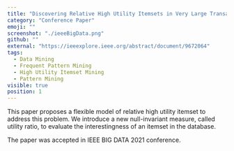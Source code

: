 ```yaml
---
title: "Discovering Relative High Utility Itemsets in Very Large Transactional Databases Using Null-Invariant Measure"
category: "Conference Paper"
emoji: ""
screenshot: "./ieeeBigData.png"
github: ""
external: "https://ieeexplore.ieee.org/abstract/document/9672064"
tags:
  - Data Mining
  - Frequent Pattern Mining
  - High Utility Itemset Mining
  - Pattern Mining
visible: true
position: 1
---
```


This paper proposes a flexible model of relative high utility itemset to address this problem. We introduce a new null-invariant measure, called utility ratio, to evaluate the interestingness of an itemset in the database.

The paper was accepted in IEEE BIG DATA 2021 conference.
